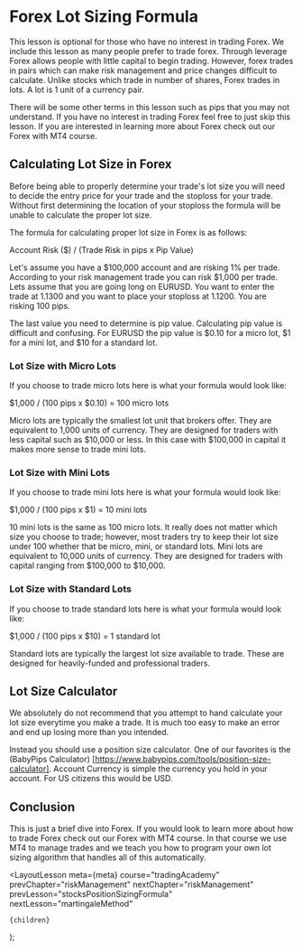 
# Forex Lot Sizing Formula

This lesson is optional for those who have no interest in trading Forex. We include this lesson as many people prefer to trade
forex. Through leverage Forex allows people with little capital to begin trading. However, forex trades in pairs which can
make risk management and price changes difficult to calculate. Unlike stocks which trade in number of shares, Forex trades
in lots. A lot is 1 unit of a currency pair.

There will be some other terms in this lesson such as pips that you may not understand. If you have no interest in trading
Forex feel free to just skip this lesson. If you are interested in learning more about Forex check out our Forex with MT4
course.

## Calculating Lot Size in Forex

Before being able to properly determine your trade's lot size you will need to decide the entry price for your trade
and the stoploss for your trade. Without first determining the location of your stoploss the formula will be unable to
calculate the proper lot size.

The formula for calculating proper lot size in Forex is as follows:

Account Risk ($) / (Trade Risk in pips x Pip Value)

Let's assume you have a $100,000 account and are risking 1% per trade. According to your risk management trade you can risk
$1,000 per trade. Lets assume that you are going long on EURUSD. You want to enter the trade at 1.1300 and you want to place
your stoploss at 1.1200. You are risking 100 pips.

The last value you need to determine is pip value. Calculating pip value is difficult and confusing. For EURUSD the pip value
is $0.10 for a micro lot, $1 for a mini lot, and $10 for a standard lot.

### Lot Size with Micro Lots

If you choose to trade micro lots here is what your formula would look like:

$1,000 / (100 pips x $0.10) = 100 micro lots

Micro lots are typically the smallest lot unit that brokers offer. They are equivalent to 1,000 units of currency. They are
designed for traders with less capital such as $10,000 or less. In this case with $100,000 in capital it makes more sense
to trade mini lots.

### Lot Size with Mini Lots

If you choose to trade mini lots here is what your formula would look like:

$1,000 / (100 pips x $1) = 10 mini lots

10 mini lots is the same as 100 micro lots. It really does not matter which size you choose to trade; however, most traders
try to keep their lot size under 100 whether that be micro, mini, or standard lots. Mini lots are equivalent to 10,000 units
of currency. They are designed for traders with capital ranging from $100,000 to $10,000.

### Lot Size with Standard Lots

If you choose to trade standard lots here is what your formula would look like:

$1,000 / (100 pips x $10) = 1 standard lot

Standard lots are typically the largest lot size available to trade. These are designed for heavily-funded and professional
traders.

## Lot Size Calculator

We absolutely do not recommend that you attempt to hand calculate your lot size everytime you make a trade. It is much too
easy to make an error and end up losing more than you intended.

Instead you should use a position size calculator. One of our favorites is the (BabyPips Calculator)
[https://www.babypips.com/tools/position-size-calculator]. Account Currency is simple the currency you hold in your account.
For US citizens this would be USD.

## Conclusion

This is just a brief dive into Forex. If you would look to learn more about how to trade Forex check out our Forex with MT4
course. In that course we use MT4 to manage trades and we teach you how to program your own lot sizing algorithm that
handles all of this automatically.

  <LayoutLesson
    meta={meta}
    course="tradingAcademy"
    prevChapter="riskManagement"
    nextChapter="riskManagement"
    prevLesson="stocksPositionSizingFormula"
    nextLesson="martingaleMethod"
  >
    {children}
  </LayoutLesson>
);
